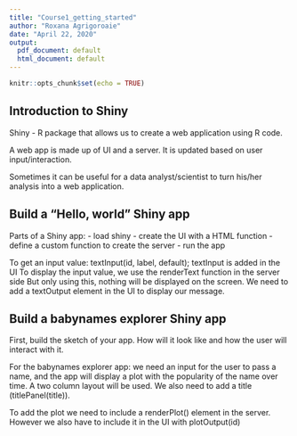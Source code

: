 ```yaml
---
title: "Course1_getting_started"
author: "Roxana Agrigoroaie"
date: "April 22, 2020"
output:
  pdf_document: default
  html_document: default
---
```


```r
knitr::opts_chunk$set(echo = TRUE)
```

## Introduction to Shiny

Shiny - R package that allows us to create a web application using R code.

A web app is made up of UI and a server. It is updated based on user input/interaction. 

Sometimes it can be useful for a data analyst/scientist to turn his/her analysis into a web application.


## Build a "Hello, world" Shiny app

Parts of a Shiny app:
- load shiny
- create the UI with a HTML function
- define a custom function to create the server
- run the app


To get an input value: textInput(id, label, default); textInput is added in the UI
To display the input value, we use the renderText function in the server side
But only using this, nothing will be displayed on the screen. We need to add a textOutput element in the UI to display our message.

## Build a babynames explorer Shiny app

First, build the sketch of your app. How will it look like and how the user will interact with it. 

For the babynames explorer app: we need an input for the user to pass a name, and the app will display a plot with the popularity of the name over time. A two column layout will be used. We also need to add a title (titlePanel(title)). 

To add the plot we need to include a renderPlot() element in the server. However we also have to include it in the UI with plotOutput(id)


